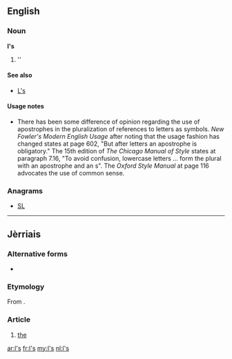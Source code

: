 {{also|LS|.ls|L's}}
==English==

===Noun===
'''l's'''

# ''{{plural of|l}}

====See also====
* [[L's]]

====Usage notes====
* There has been some difference of opinion regarding the use of apostrophes in the pluralization of references to letters as symbols.  ''New Fowler's Modern English Usage'' after noting that the usage fashion has changed states at page 602, "But after letters an apostrophe is obligatory."    The 15th edition of ''The Chicago Manual of Style'' states at paragraph 7.16, "To avoid confusion, lowercase letters ... form the plural with an apostrophe and an s".  The ''Oxford Style Manual'' at page 116 advocates the use of common sense.

===Anagrams===
* [[SL#English|SL]]

----

==Jèrriais==

===Alternative forms===
* {{l|roa-jer|les}}

===Etymology===
From {{etyl|fro|roa-jer}} {{term|les|lang=fro}}.

===Article===
{{head|roa-jer|article|g=p|singular|l'}}

# [[the]] {{qualifier|plural definite article}}

[[ar:l's]]
[[fr:l's]]
[[my:l's]]
[[nl:l's]]